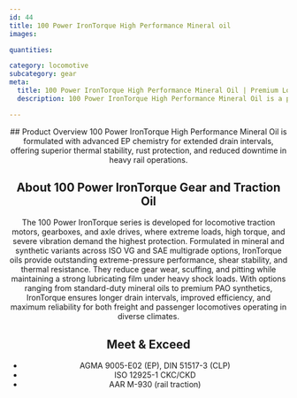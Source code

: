```yaml
---
id: 44
title: 100 Power IronTorque High Performance Mineral oil
images:

quantities:

category: locomotive
subcategory: gear
meta:
  title: 100 Power IronTorque High Performance Mineral Oil | Premium Locomotive Gear & Traction Oil
  description: 100 Power IronTorque High Performance Mineral Oil is a premium lubricant for locomotive traction systems, gearboxes, and axle drives. Formulated with advanced EP chemistry, it delivers superior thermal stability, rust protection, wear resistance, and extended drain intervals. Meets AGMA 9005-E02, DIN 51517-3, ISO 12925-1 CKC/CKD, and AAR M-930 standards for reliable freight and passenger operations under heavy loads and severe vibration.

---
```


<Header>
  ## Product Overview
100 Power IronTorque High Performance Mineral Oil is formulated
with advanced EP chemistry for extended drain intervals, offering
superior thermal stability, rust protection, and reduced downtime
in heavy rail operations.

## About 100 Power IronTorque Gear and Traction Oil
The 100 Power IronTorque series is developed for locomotive traction motors, gearboxes, and axle drives, where extreme loads, high torque, and severe vibration demand the highest protection. Formulated in mineral and synthetic variants across ISO VG and SAE multigrade options, IronTorque oils provide outstanding extreme-pressure performance, shear stability, and thermal resistance. They reduce gear wear, scuffing, and pitting while maintaining a strong lubricating film under heavy shock loads. With options ranging from standard-duty mineral oils to premium PAO synthetics, IronTorque ensures longer drain intervals, improved efficiency, and maximum reliability for both freight and passenger locomotives operating in diverse climates.

  ## Meet & Exceed
  - AGMA 9005-E02 (EP), DIN 51517-3 (CLP)
  - ISO 12925-1 CKC/CKD
  - AAR M-930 (rail traction)

</Header>
